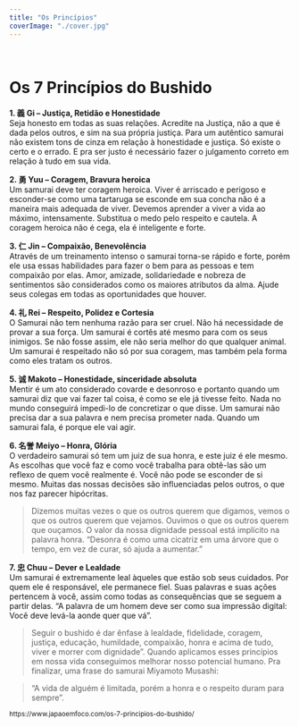 ```yaml
---
title: "Os Princípios"
coverImage: "./cover.jpg"
---
```


<br />

# Os 7 Princípios do Bushido

**1. 義 Gi – Justiça, Retidão e Honestidade**<br />
Seja honesto em todas as suas relações. Acredite na Justiça, 
não a que é dada pelos outros, e sim na sua própria justiça. 
Para um autêntico samurai não existem tons de cinza em relação à 
honestidade e justiça. Só existe o certo e o errado. E pra ser justo é 
necessário fazer o julgamento correto em relação à tudo em sua vida.

**2. 勇 Yuu – Coragem, Bravura heroica**<br />
Um samurai deve ter coragem heroica. Viver é arriscado e perigoso e esconder-se 
como uma tartaruga se esconde em sua concha não é a maneira mais adequada de viver.
Devemos aprender a viver a vida ao máximo, intensamente. Substitua o medo pelo respeito 
e cautela. A coragem heroica não é cega, ela é inteligente e forte.

**3. 仁 Jin – Compaixão, Benevolência**<br />
Através de um treinamento intenso o samurai torna-se rápido e forte, porém ele usa
essas habilidades para fazer o bem para as pessoas e tem compaixão por elas. Amor, 
amizade, solidariedade e nobreza de sentimentos são considerados como os maiores 
atributos da alma. Ajude seus colegas em todas as oportunidades que houver.

**4. 礼 Rei – Respeito, Polidez e Cortesia**<br />
O Samurai não tem nenhuma razão para ser cruel. Não há necessidade de provar a 
sua força. Um samurai é cortês até mesmo para com os seus inimigos. Se não fosse 
assim, ele não seria melhor do que qualquer animal. Um samurai é respeitado não só
por sua coragem, mas também pela forma como eles tratam os outros.

**5. 诚 Makoto – Honestidade, sinceridade absoluta**<br />
Mentir é um ato considerado covarde e desonroso e portanto quando um samurai diz 
que vai fazer tal coisa, é como se ele já tivesse feito. Nada no mundo conseguirá 
impedi-lo de concretizar o que disse. Um samurai não precisa dar a sua palavra e 
nem precisa prometer nada. Quando um samurai fala, é porque ele vai agir.

**6. 名誉 Meiyo – Honra, Glória** <br />
O verdadeiro samurai só tem um juiz de sua honra, e este juiz é ele mesmo. 
As escolhas que você faz e como você trabalha para obtê-las são um reflexo de 
quem você realmente é. Você não pode se esconder de si mesmo. Muitas das nossas 
decisões são influenciadas pelos outros, o que nos faz parecer hipócritas.

>Dizemos muitas vezes o que os outros querem que digamos, vemos o que os outros 
querem que vejamos. Ouvimos o que os outros querem que ouçamos. O valor da nossa 
dignidade pessoal está implícito na palavra honra. “Desonra é como uma cicatriz 
em uma árvore que o tempo, em vez de curar, só ajuda a aumentar.”

**7. 忠 Chuu – Dever e Lealdade** <br />
Um samurai é extremamente leal àqueles que estão sob seus cuidados. Por quem ele 
é responsável, ele permanece fiel. Suas palavras e suas ações pertencem à você, 
assim como todas as consequências que se seguem a partir delas. “A palavra de um 
homem deve ser como sua impressão digital: Você deve levá-la aonde quer que vá”.

>Seguir o bushido é dar ênfase à lealdade, fidelidade, coragem, justiça, educação, 
humildade, compaixão, honra e acima de tudo, viver e morrer com dignidade”. 
Quando aplicamos esses princípios em nossa vida conseguimos melhorar nosso 
potencial humano. Pra finalizar, uma frase do samurai Miyamoto Musashi:

>“A vida de alguém é limitada, porém a honra e o respeito duram para sempre”.

<small>
https://www.japaoemfoco.com/os-7-principios-do-bushido/
</small>
